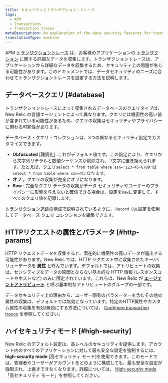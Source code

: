 ```yaml
---
title: セキュリティとトランザクション・トレース
tags:
  - APM
  - Transactions
  - Transaction traces
metaDescription: An explanation of the data security features for transaction traces in APM.
translationType: machine
---
```


APM [トランザクショントレース](/docs/apm/transactions/transaction-traces/transaction-traces) は、お客様のアプリケーションの [トランザクション](/docs/accounts-partnerships/education/getting-started-new-relic/glossary#transaction) に関する詳細なデータを収集します。トランザクショントレースは、アプリケーションから詳細なデータを収集するため、セキュリティ上の問題が生じる可能性があります。このドキュメントでは、データセキュリティのニーズに合わせてトランザクショントレースを設定する方法を説明します。

## データベースクエリ [#database]

トランザクショントレースによって収集されるデータベースのクエリタイプは、New Relic の言語エージェントによって異なります。クエリには機密性の高い値が含まれている可能性があるため、クエリの収集はセキュリティやプライバシーに関わる可能性があります。

データベース・クエリ・コレクションは、3つの異なるセキュリティ設定でカスタマイズできます。

* **Obfuscated** \[難読化]: これがデフォルト値です。この設定により、クエリから文字列リテラルと数値シーケンスが削除され、 `?`文字に置き換えられます。たとえば、クエリ`select * from table where ssn='123-45-6789'`は`select * from table where ssn=?`になります。
* **オフ** 。クエリの収集が完全にオフになります。
* **Raw** : 完全なクエリ データの収集がデータ セキュリティやユーザーのプライバシーに影響を与えないと確信できる場合は、設定を`Raw`に変更して、すべてのクエリ値を記録します。

[トランザクション追跡の](/docs/apm/transactions/transaction-traces/configure-transaction-traces)構成で説明されているように、 `Record SQL`設定を使用してデータベース クエリ コレクションを編集できます。

## HTTPリクエストの属性とパラメータ [#http-params]

HTTP リクエストデータを収集すると、潜在的に機密性の高いデータが露出する可能性があります。New Relic では、HTTP リクエスト中に収集されたキー/バリューデータを **属性** と呼んでいます。デフォルトでは、アトリビュートの収集は、センシティブなデータの原因とならない基本的な HTTP 情報 (レスポンスコードやホストなど) のみに限定されています。これらは、New Relic が [**エージェントアトリビュート**](/docs/agents/manage-apm-agents/agent-data/agent-attributes) と呼ぶ基本的なアトリビュートのグループの一部です。

データセキュリティ上の理由から、ユーザー固有のパラメーターを含むその他の属性の収集は、デフォルトでは無効になっています。特定のHTTP属性やカスタム属性の収集を有効/無効にする方法については、 [Configure transaction traces](/docs/apm/transactions/transaction-traces/configure-transaction-traces#config-attributes) を参照してください。

## ハイセキュリティモード [#high-security]

New Relic のデフォルト設定は、高レベルのセキュリティを提供します。アカウント内のすべてのアプリケーションに対して最も安全な設定を強制するには、**high-security mode** \[高セキュリティ モード]を使用できます。このモードでは、管理者やユーザーがアカウントをどのように構成しても、最も安全な設定が強制され、上書きできなくなります。詳細については、 [High-security mode](/docs/agents/manage-apm-agents/configuration/high-security-mode) 「高セキュリティ モード」を参照してください。